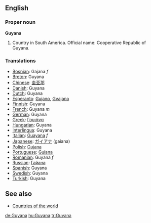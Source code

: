 ==English==

===Proper noun===
'''Guyana'''
{{wikipedia}}

# Country in South America. Official name: Cooperative Republic of Guyana.
===Translations===
*[[Bosnian]]: Gajana ''f''
*[[Breton]]: Guyana
*[[Chinese]]: [[圭亚那]]
*[[Danish]]: Guyana
*[[Dutch]]: Guyana
*[[Esperanto]]: [[Gujano]], [[Gvajano]]
*[[Finnish]]: Guyana
*[[French]]: Guyana ''m''
*[[German]]: Guyana
*[[Greek]]: [[Γουιάνα]]
*[[Hungarian]]: Guyana
*[[Interlingua]]: Guyana
*[[Italian]]: [[Guayana]] ''f''
*[[Japanese]]: [[ガイアナ]] (gaiana)
*[[Polish]]: [[Gujana]]
*[[Portuguese]]: [[Guiana]]
*[[Romanian]]: Guyana ''f''
*[[Russian]]: [[Гайана]]
*[[Spanish]]: Guyana
*[[Swedish]]: Guyana
*[[Turkish]]: Guyana

==See also==
* [[Countries of the world]]

[[de:Guyana]]
[[hu:Guyana]]
[[tr:Guyana]]